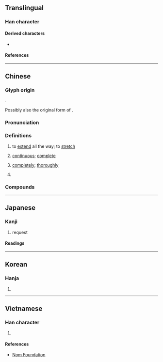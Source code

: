 {{also|𠄣|亘}}
{{character info}}
<!-- may be replaced by zh-forms -->
==Translingual==

===Han character===
{{Han char|rn=7|rad=二|as=04|sn=6|four=10106|canj=MBM|ids=⿻𠄠⿴𠂊⺀}}

====Derived characters====
* {{l|mul|[[恆]], [[絚]], [[𨀿]], [[䱍]]}}

====References====
{{Han ref|kx=0087.070|dkj=00265|dj=0183.120|hdz=10019.050|uh=4E99}}

----

==Chinese==
{{zh-forms|s=亘|t2=亘|alt=𠀕,𠄣,𠄭}}

===Glyph origin===
{{Han etym}}
{{Han compound|二|月|t1=|t2=moon|ls=ic}}.

Possibly also the original form of {{zh-l|*恆}}.

===Pronunciation===
{{zh-pron
|m=gèn,gèng,2nb=variant
|c=gang2
|mn=kèng/tw:khèng/twr:khiàn
|mc=y
|oc=y
|cat=v,a,adv,pn
}}

===Definitions===
{{zh-hanzi}}

# {{lb|zh|of space or time}} to [[extend]] all the way; to [[stretch]]
# {{zh-o}} [[continuous]]; [[complete]]
# {{zh-o}} [[completely]]; [[thoroughly]]
# {{surname|zh}}

===Compounds===
{{zh-der|亙古亙今|亙古|彌天亙地|亙古未有|橫亙|盤亙|綿亙|連亙|亙久|亙代|亙地|亙天|亙屏|亙帶|亙年|亙歷|亙絕|亙舒|亙連|亙隔|修亙|包亙|周亙|層亙|崇亙|延亙|彌亙|彌山亙野|懸亙|沈亙|經亙|聯亙|蟠亙|追亙|遐亙|邪亙|雲亙}}

----

==Japanese==

===Kanji===
{{ja-kanji|grade=|rs=二04}}

# request

====Readings====
{{ja-readings
|goon=こう
|kanon=こう
|kun=わた-る, わた-り
}}

----

==Korean==

===Hanja===
{{ko-hanja|긍}}

# {{rfdef|ko|sort=二04}}

----

==Vietnamese==

===Han character===
{{vi-readings|reading=[[cẳng]], [[cắng]], [[cứng]], [[gắng]], [[hẵng]]|rs=二04}}

# {{rfdef|vi|sort=二04}}

====References====
* [http://nomfoundation.org/common/nom_details.php?codepoint=4e99 Nom Foundation]